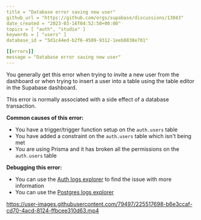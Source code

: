 ```yaml
---
title = "Database error saving new user"
github_url = "https://github.com/orgs/supabase/discussions/13043"
date_created = "2023-03-16T04:52:50+00:00"
topics = [ "auth", "studio" ]
keywords = [ "users" ]
database_id = "5d1c44ed-b2f6-4509-9312-1eeb8838e701"

[[errors]]
message = "Database error saving new user"
---
```


You generally get this error when trying to invite a new user from the dashboard or when trying to insert a user into a table using the table editor in the Supabase dashboard.

This error is normally associated with a side effect of a database transaction.

**Common causes of this error:**

- You have a trigger/trigger function setup on the `auth.users` table
- You have added a constraint on the `auth.users` table which isn't being met
- You are using Prisma and it has broken all the permissions on the `auth.users` table

**Debugging this error:**

- You can use the [Auth logs explorer](https://app.supabase.com/project/_/logs/auth-logs) to find the issue with more information
- You can use the [Postgres logs explorer](https://app.supabase.com/project/_/logs/postgres-logs)

https://user-images.githubusercontent.com/79497/225517698-b6e3ccaf-cd70-4acd-8124-ffbcee310d63.mp4
